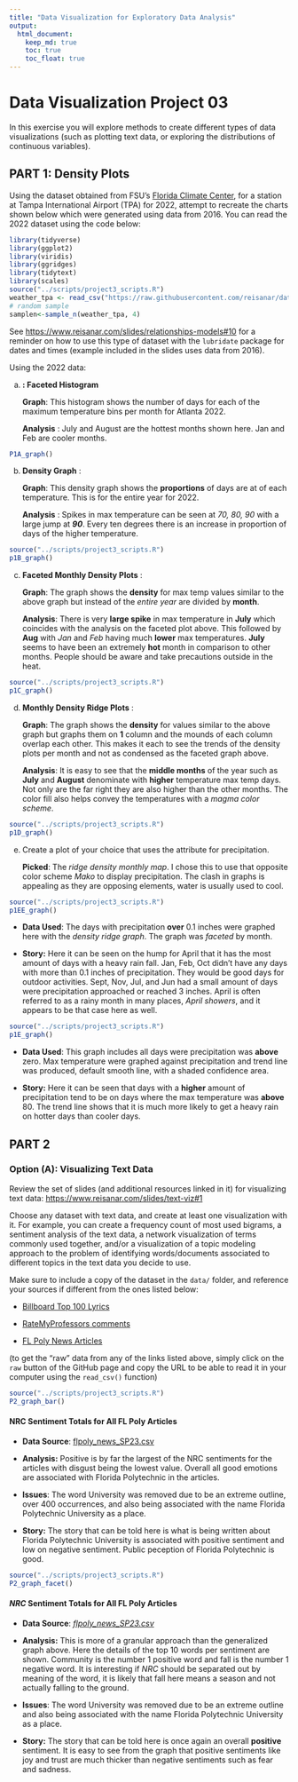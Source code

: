 ```yaml
---
title: "Data Visualization for Exploratory Data Analysis"
output: 
  html_document:
    keep_md: true
    toc: true
    toc_float: true
---
```


# Data Visualization Project 03

In this exercise you will explore methods to create different types of data visualizations (such as plotting text data, or exploring the distributions of continuous variables).

## PART 1: Density Plots

Using the dataset obtained from FSU's [Florida Climate Center](https://climatecenter.fsu.edu/climate-data-access-tools/downloadable-data), for a station at Tampa International Airport (TPA) for 2022, attempt to recreate the charts shown below which were generated using data from 2016. You can read the 2022 dataset using the code below:

```r
library(tidyverse)
library(ggplot2)
library(viridis)
library(ggridges)
library(tidytext)
library(scales)
source("../scripts/project3_scripts.R")
weather_tpa <- read_csv("https://raw.githubusercontent.com/reisanar/datasets/master/tpa_weather_2022.csv")
# random sample 
samplen<-sample_n(weather_tpa, 4)
```

See <https://www.reisanar.com/slides/relationships-models#10> for a reminder on how to use this type of dataset with the `lubridate` package for dates and times (example included in the slides uses data from 2016).

Using the 2022 data:

(a) **: Faceted Histogram**

    **Graph**: This histogram shows the number of days for each of the maximum temperature bins per month for Atlanta 2022.

    **Analysis** : July and August are the hottest months shown here. Jan and Feb are cooler months.

```r
P1A_graph()

```

(b) **Density Graph** :

    **Graph**: This density graph shows the **proportions** of days are at of each temperature. This is for the entire year for 2022.

    **Analysis** : Spikes in max temperature can be seen at *70, 80, 90* with a large jump at ***90***. Every ten degrees there is an increase in proportion of days of the higher temperature.

```r
source("../scripts/project3_scripts.R")
p1B_graph()

```

(c) **Faceted Monthly Density Plots** :

    **Graph**: The graph shows the **density** for max temp values similar to the above graph but instead of the *entire* *year* are divided by **month**.

    **Analysis**: There is very **large spike** in max temperature in **July** which coincides with the analysis on the faceted plot above. This followed by **Aug** with *Jan* and *Feb* having much **lower** max temperatures. **July** seems to have been an extremely **hot** month in comparison to other months. People should be aware and take precautions outside in the heat.

```r
source("../scripts/project3_scripts.R")
p1C_graph()

```

(d) **Monthly Density Ridge Plots** :

    **Graph**: The graph shows the **density** for values similar to the above graph but graphs them on **1** column and the mounds of each column overlap each other. This makes it each to see the trends of the density plots per month and not as condensed as the faceted graph above.

    **Analysis**: It is easy to see that the **middle months** of the year such as **July** and **August** denominate with **higher** temperature max temp days. Not only are the far right they are also higher than the other months. The color fill also helps convey the temperatures with a *magma color scheme*.

```r
source("../scripts/project3_scripts.R")
p1D_graph()

```

(e) Create a plot of your choice that uses the attribute for precipitation.

    **Picked**: The *ridge density monthly map*. I chose this to use that opposite color scheme *Mako* to display precipitation. The clash in graphs is appealing as they are opposing elements, water is usually used to cool.

```r

source("../scripts/project3_scripts.R")
p1EE_graph()
```

-   **Data Used**: The days with precipitation **over** 0.1 inches were graphed here with the *density ridge graph*. The graph was *faceted* by month.

-   **Story:** Here it can be seen on the hump for April that it has the most amount of days with a heavy rain fall. Jan, Feb, Oct didn't have any days with more than 0.1 inches of precipitation. They would be good days for outdoor activities. Sept, Nov, Jul, and Jun had a small amount of days were precipitation approached or reached 3 inches. April is often referred to as a rainy month in many places, *April showers*, and it appears to be that case here as well.

```r
source("../scripts/project3_scripts.R")
p1E_graph()

```

-   **Data Used**: This graph includes all days were precipitation was **above** zero. Max temperature were graphed against precipitation and trend line was produced, default smooth line, with a shaded confidence area.

-   **Story:** Here it can be seen that days with a **higher** amount of precipitation tend to be on days where the max temperature was **above** 80. The trend line shows that it is much more likely to get a heavy rain on hotter days than cooler days.

## PART 2

### Option (A): Visualizing Text Data

Review the set of slides (and additional resources linked in it) for visualizing text data: <https://www.reisanar.com/slides/text-viz#1>

Choose any dataset with text data, and create at least one visualization with it. For example, you can create a frequency count of most used bigrams, a sentiment analysis of the text data, a network visualization of terms commonly used together, and/or a visualization of a topic modeling approach to the problem of identifying words/documents associated to different topics in the text data you decide to use.

Make sure to include a copy of the dataset in the `data/` folder, and reference your sources if different from the ones listed below:

-   [Billboard Top 100 Lyrics](https://github.com/reisanar/datasets/blob/master/BB_top100_2015.csv)

-   [RateMyProfessors comments](https://github.com/reisanar/datasets/blob/master/rmp_wit_comments.csv)

-   [FL Poly News Articles](https://github.com/reisanar/datasets/blob/master/flpoly_news_SP23.csv)

(to get the "raw" data from any of the links listed above, simply click on the `raw` button of the GitHub page and copy the URL to be able to read it in your computer using the `read_csv()` function)

```r

source("../scripts/project3_scripts.R")
P2_graph_bar()
```

#### NRC Sentiment Totals for All FL Poly Articles

-   **Data Source**: [flpoly_news_SP23.csv](https://github.com/reisanar/datasets/blob/master/flpoly_news_SP23.csv)

-   **Analysis:** Positive is by far the largest of the NRC sentiments for the articles with disgust being the lowest value. Overall all good emotions are associated with Florida Polytechnic in the articles.

-   **Issues**: The word University was removed due to be an extreme outline, over 400 occurrences, and also being associated with the name Florida Polytechnic University as a place.

-   **Story:** The story that can be told here is what is being written about Florida Polytechnic University is associated with positive sentiment and low on negative sentiment. Public peception of Florida Polytechnic is good.

```r
source("../scripts/project3_scripts.R")
P2_graph_facet()

```

#### ***NRC*** **Sentiment Totals for All FL Poly Articles**

-   **Data Source**: [*flpoly_news_SP23.csv*](https://github.com/reisanar/datasets/blob/master/flpoly_news_SP23.csv)

-   **Analysis:** This is more of a granular approach than the generalized graph above. Here the details of the top 10 words per sentiment are shown. Community is the number 1 positive word and fall is the number 1 negative word. It is interesting if *NRC* should be separated out by meaning of the word, it is likely that fall here means a season and not actually falling to the ground.

-   **Issues**: The word University was removed due to be an extreme outline and also being associated with the name Florida Polytechnic University as a place.

-   **Story:** The story that can be told here is once again an overall **positive** sentiment. It is easy to see from the graph that positive sentiments like joy and trust are much thicker than negative sentiments such as fear and sadness.
